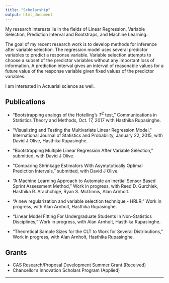 ```yaml
---
title: "Scholarship"
output: html_document
---
```

My research interests lie in the fields of Linear Regression, Variable Selection, Prediction Interval and Bootstraps, and Machine Learning. 

The goal of my recent research work is  to develop methods for inference after variable selection. The regression model uses several predictor variables to 
predict a response variable. Variable selection attempts to choose a subset of the predictor variables without any important loss of information. A prediction 
interval gives an interval of reasonable values for a future value of the response variable given fixed values of the predictor variables. 

I am interested in Actuarial science as well. 


## Publications 


* "Bootstrapping analogs of the Hotelling's $T^2$ test,"  Communications in Statistics Theory and Methods, Oct. 17, 2017 with Hasthika Rupasinghe.

* "Visualizing and Testing the Multivariate Linear Regression Model,"  International Journal of Statistics and Probability, January 22, 2015, with David J Olive, Hasthika Rupasinghe.

* "Bootstrapping Multiple Linear Regression After Variable Selection,"  submitted, with David J Olive. 

* "Comparing Shrinkage Estimators With Asymptotically Optimal Prediction Intervals," submitted, with David J Olive. 

* "A Machine Learning Approach to Automate an Inertial Sensor Based Sprint Assessment Method,"   Work in progress, with Reed D. Gurchiek, Hasthika R. Arachchige, Ryan S. McGinnis, Alan Arnholt. 

* "A new regularization and variable selection technique - HRLR."  Work in progress, with Alan Arnholt, Hasthika Rupasinghe. 

* "Linear Model Fitting For  Undergraduate Students In Non-Statistics Disciplines,"   Work in progress, with Alan Arnholt, Hasthika Rupasinghe. 


* "Theoretical Sample Sizes for the CLT to Work for Several Distributions,"  Work in progress, with Alan Arnholt, Hasthika Rupasinghe. 

## Grants

* CAS Research/Proposal Development Summer Grant (Received)
* Chancellor’s Innovation Scholars Program (Applied)

***

